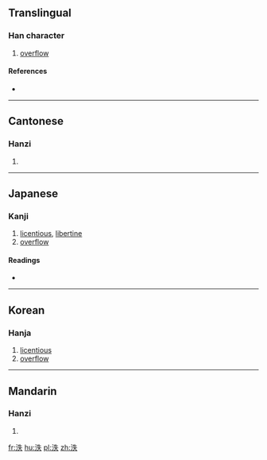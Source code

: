 ==Translingual==

===Han character===
{{Han char|rn=85|rad=水|as=05|sn=8|four=35130|canj=EHQO}}

# [[overflow]]

====References====
* {{Han ref|kx=0615.090|dkj=17271|dj=1009.070|hdz=31587.070|uh=6CC6|ud=27846|bh=CCFC|bd=52476}}

----

==Cantonese==

===Hanzi===
{{yue-hanzi|jyut=|y=yat6}}

# {{defn|lang=yue|sort=水05}}

----

==Japanese==

===Kanji===
{{ja-kanji|grade=|rs=水05}}

# [[licentious]], [[libertine]]
# [[overflow]]

====Readings====
* {{ja-readings|on=[[いつ]] (itsu), [[いち]] (ichi), [[てつ]] (tetsu), [[でち]] (dechi)|kun=[[あふれる]] (afureru)}}

----

==Korean==

===Hanja===
{{ko-hanja|hangeul=일|eumhun=|rv=il|mr=il|y=il}}

# [[licentious]]
# [[overflow]]

----

==Mandarin==

===Hanzi===
{{cmn-hanzi|pin=[[yī]] ([[yi1]]), [[yì]] ([[yi4]])|wg=i<sup>1</sup>, i<sup>4</sup>}}

# {{defn|lang=cmn|sort=水05}}

[[fr:泆]]
[[hu:泆]]
[[pl:泆]]
[[zh:泆]]